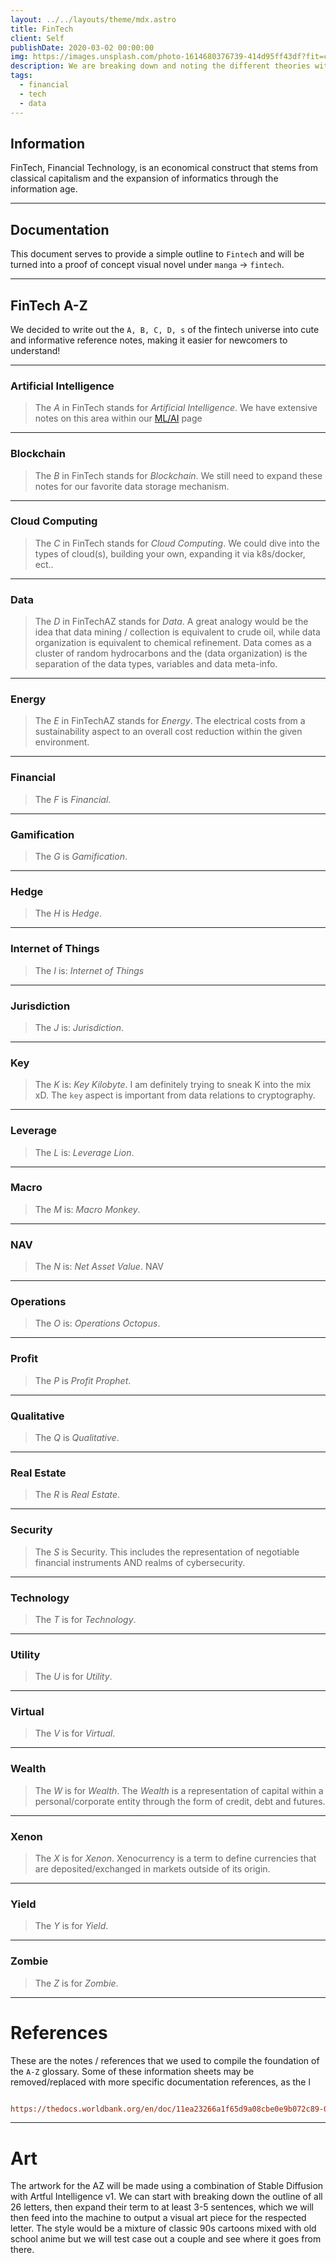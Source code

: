 ```yaml
---
layout: ../../layouts/theme/mdx.astro
title: FinTech
client: Self
publishDate: 2020-03-02 00:00:00
img: https://images.unsplash.com/photo-1614680376739-414d95ff43df?fit=crop&w=1400&h=700&q=75
description: We are breaking down and noting the different theories within fintech.
tags:
  - financial
  - tech
  - data
---
```


## Information

FinTech, Financial Technology, is an economical construct that stems from classical capitalism and the expansion of informatics through the information age.

---

## Documentation

This document serves to provide a simple outline to `Fintech` and will be turned into a proof of concept visual novel under `manga` -> `fintech`. 

---

## FinTech A-Z

We decided to write out the `A, B, C, D, s` of the fintech universe into cute and informative reference notes, making it easier for newcomers to understand!

---

### Artificial Intelligence

> The _A_ in FinTech stands for _Artificial Intelligence_.
> We have extensive notes on this area within our [ML/AI](https://kbve.com/application/ml/) page

---

### Blockchain

> The _B_ in FinTech stands for _Blockchain_.
> We still need to expand these notes for our favorite data storage mechanism.

---

### Cloud Computing

> The _C_ in FinTech stands for _Cloud Computing_.
> We could dive into the types of cloud(s), building your own, expanding it via k8s/docker, ect..

---

### Data

> The _D_ in FinTechAZ stands for _Data_.
> A great analogy would be the idea that data mining / collection is equivalent to crude oil, while data organization is equivalent to chemical refinement.
> Data comes as a cluster of random hydrocarbons and the (data organization) is the separation of the data types, variables and data meta-info.

---

### Energy

> The _E_ in FinTechAZ stands for _Energy_.
> The electrical costs from a sustainability aspect to an overall cost reduction within the given environment.

---

### Financial

> The _F_ is _Financial_.

---

### Gamification

> The _G_ is _Gamification_.

---

### Hedge

> The _H_ is _Hedge_.

---

### Internet of Things

> The _I_ is: _Internet of Things_

---

### Jurisdiction

> The _J_ is: _Jurisdiction_.

---

### Key

> The _K_ is: _Key Kilobyte_.
> I am definitely trying to sneak K into the mix xD.
> The `key` aspect is important from data relations to cryptography.

---

### Leverage

> The _L_ is: _Leverage Lion_.

---

### Macro

> The _M_ is: _Macro Monkey_.

---

### NAV

> The _N_ is: _Net Asset Value_.
> NAV

---

### Operations

> The _O_ is: _Operations Octopus_.

---

### Profit

> The _P_ is _Profit Prophet_.

---

### Qualitative

> The _Q_ is _Qualitative_.

---

### Real Estate

> The _R_ is _Real Estate_.

---

### Security

> The _S_ is Security.
> This includes the representation of negotiable financial instruments AND realms of cybersecurity.

---

### Technology

> The _T_ is for _Technology_.

---

### Utility

> The _U_ is for _Utility_.

---

### Virtual

> The _V_ is for _Virtual_.

---

### Wealth

> The _W_ is for _Wealth_.
> The _Wealth_ is a representation of capital within a personal/corporate entity through the form of credit, debt and futures.

---

### Xenon

> The _X_ is for _Xenon_.
> Xenocurrency is a term to define currencies that are deposited/exchanged in markets outside of its origin.

---

### Yield

> The _Y_ is for _Yield_.

---

### Zombie

> The _Z_ is for _Zombie_.

---

# References

These are the notes / references that we used to compile the foundation of the `A-Z` glossary.
Some of these information sheets may be removed/replaced with more specific documentation references, as the l

```ini

https://thedocs.worldbank.org/en/doc/11ea23266a1f65d9a08cbe0e9b072c89-0430012022/original/Fintech-and-the-Future-of-Finance-Glossary.pdf

```

---

# Art

The artwork for the AZ will be made using a combination of Stable Diffusion with Artful Intelligence v1. We can start with breaking down the outline of all 26 letters, then expand their term to at least 3-5 sentences, which we will then feed into the machine to output a visual art piece for the respected letter. The style would be a mixture of classic 90s cartoons mixed with old school anime but we will test case out a couple and see where it goes from there.
